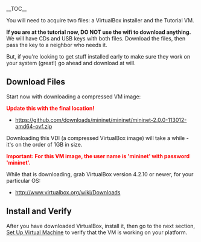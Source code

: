 __TOC__


You will need to acquire two files: a VirtualBox installer and the Tutorial VM.

'''If you are at the tutorial now, DO NOT use the wifi to download anything.'''  We will have CDs and USB keys with both files.  Download the files, then pass the key to a neighbor who needs it.

But, if you're looking to get stuff installed early to make sure they work on your system (great!) go ahead and download at will.

== Download Files ==

Start now with downloading a compressed VM image:

<span style="color: red">'''Update this with the final location!'''</span>

* [[Virtual Machine Image (OVF format, 64-bit, Mininet 2.0)|https://github.com/downloads/mininet/mininet/mininet-2.0.0-113012-amd64-ovf.zip]]

Downloading this VDI (a compressed VirtualBox image) will take a while - it's on the order of 1GB in size.

<span style="color: red">'''Important: For this VM image, the user name is 'mininet' with password 'mininet'.'''</span>

While that is downloading, grab VirtualBox version 4.2.10 or newer, for your particular OS:
* [[VirtualBox|http://www.virtualbox.org/wiki/Downloads]] 

== Install and Verify ==

After you have downloaded VirtualBox, install it, then go to the next section, [[Set-Up-Virtual-Machine|Set Up Virtual Machine]] to verify that the VM is working on your platform.

